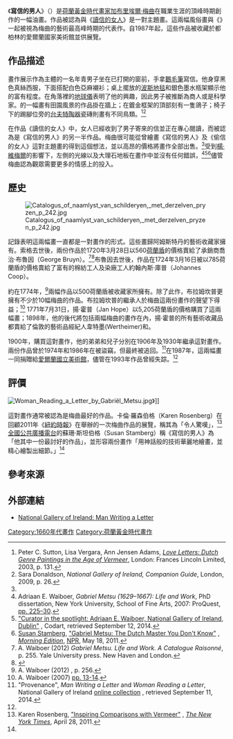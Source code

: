 {{Infobox Artwork
| image_file=Man Writing a Letter by Gabriël Metsu.jpg
| title= 寫信的男人
| artist=[[加布里埃爾·梅曲|加布里埃爾·梅曲]]
| year = 1664-1666年
| type = 木板上的[[油畫|油畫]]
| catalogue=NGI.4536
| height_metric=52.5
| width_metric=40.2
| metric_unit=cm
| imperial_unit=in
| city= {{flag|Ireland}}[[都柏林|都柏林]]
| museum=[[愛爾蘭國立美術館|愛爾蘭國立美術館]]
}}

《'''寫信的男人'''》（{{lang-en|'''Man Writing a Letter'''}}）是[[荷蘭黃金時代繪畫|荷蘭黃金時代畫家]][[加布里埃爾·梅曲|加布里埃爾·梅曲]]在職業生涯的頂峰時期創作的一幅油畫。作品被認為與《[[讀信的女人_(梅曲)|讀信的女人]]》是一對主題畫。這兩幅風俗畫與《{{link-en|病童|The Sick Child (Metsu)}}》一起被視為梅曲的藝術最高峰時期的代表作。自1987年起，這些作品被收藏於都柏林的愛爾蘭國家美術館並供展覽。

==作品描述==

畫作展示作為主體的一名年青男子坐在已打開的窗前，手拿[[鵝毛筆|鵝毛筆]]寫信。他身穿黑色真絲西服，下面搭配白色亞麻襯衫；桌上擺放的[[波斯地毯|波斯地毯]]和銀色墨水瓶架顯示他的富有程度。在角落裡的[[地球儀|地球儀]]表明了他的興趣，因此男子被推斷為商人或是科學家。{{link-en|雅各布·凡德·杜斯| Jacob van der Does}}的一幅畫有田園風景的作品掛在牆上；在鍍金框架的頂部刻有一隻鴿子；椅子下的踢腳位旁的[[台夫特陶器|台夫特陶器]]瓷磚則畫有不同鳥類。<ref name="Sutton">Peter C. Sutton, Lisa Vergara, Ann Jensen Adams, [https://books.google.com/books?id=3T6ZUprgU_0C ''Love Letters: Dutch Genre Paintings in the Age of Vermeer''], London: Frances Lincoln Limited, 2003, p. 131.</ref><ref>Sara Donaldson, ''National Gallery of Ireland, Companion Guide'', London, 2009, p. 26.</ref>

在作品《讀信的女人》中，女人已經收到了男子寄來的信並正在專心閱讀，而被認為是《寫信的男人》的另一半作品。梅曲很可能從曾繪畫《寫信的男人》及《偷信的女人》這對主題畫的{{link-en|杰拉德·特·伯奇|Gerard ter Borch}}得到這個想法，並以高昂的價格將畫作全部出售。<ref name="Sutton"/>受到[[楊·維梅爾|楊·維梅爾]]的影響下，左側的光線以及大理石地板在畫作中並沒有任何錯誤，<ref>Adriaan E. Waiboer, ''Gabriel Metsu (1629–1667): Life and Work'', PhD dissertation, New York University, School of Fine Arts, 2007: ProQuest, [https://books.google.com/books?id=KEetWzl3j3YC&pg=PA225 pp. 225–30].</ref><ref>[http://www.codart.com/522/ "Curator in the spotlight: Adriaan E. Waiboer, National Gallery of Ireland, Dublin"] {{Wayback|url=http://www.codart.com/522/ |date=20160304140912 }}, Codart, retrieved September 12, 2014.</ref><ref name=NPR>[[Susan_Stamberg|Susan Stamberg]], [https://www.npr.org/2011/05/18/135581514/gabriel-metsu-the-dutch-master-you-dont-know "Gabriel Metsu: The Dutch Master You Don't Know"] {{Wayback|url=https://www.npr.org/2011/05/18/135581514/gabriel-metsu-the-dutch-master-you-dont-know |date=20200802150846 }}, ''[[Morning_Edition|Morning Edition]]'', [[NPR|NPR]], May 18, 2011.</ref>儘管梅曲認為觀眾需要更多的情感上的投入。

==歷史==

[[File:Catalogus_of_naamlyst_van_schilderyen,_met_derzelven_pryzen_p_242.jpg|thumb]]

記錄表明這兩幅畫一直都是一對畫作的形式。這些畫歸阿姆斯特丹的藝術收藏家{{link-en|亨德里克·索格|Hendrick Sorgh}}擁有。索格去世後，兩份作品於1720年3月28日以560[[荷蘭盾|荷蘭盾]]的價格賣給了承銷商喬治·布魯因（George Bruyn）。<ref>A. Waiboer (2012) ''Gabriel Metsu. Life and Work. A Catalogue Raisonné'', p. 255.  Yale University press. New Haven and London.</ref><ref>{{Cite web |url=http://www.familiedeclercq.nl/nl/genealogie/familiewapen/mede-gebracht.html |title=Stichting familiearchief De Clercq |access-date=2020-07-17 |archive-date=2019-05-06 |archive-url=https://web.archive.org/web/20190506160539/http://www.familiedeclercq.nl/nl/genealogie/familiewapen/mede-gebracht.html |dead-url=no }}</ref>布魯因去世後，作品在1724年3月16日被以785荷蘭盾的價格賣給了富有的棉紡工人及染廠工人約翰內斯·庫普（Johannes Coop）。

約在1774年，<ref>A. Waiboer (2012) , p. 256.</ref>兩幅作品以500荷蘭盾被收藏家{{link-en|傑里特·布拉姆坎普|Gerrit Braamcamp}}所擁有。除了此作，布拉姆坎普更擁有不少於10幅梅曲的作品。布拉姆坎普的繼承人於梅曲這兩份畫作的聲望下得益；<ref>A. Waiboer (2007) [https://books.google.com/books?id=KEetWzl3j3YC&pg=PA14 pp. 13-14].</ref> 1771年7月31日，揚·霍普（Jan Hope）以5,205荷蘭盾的價格購買了這兩幅畫；1898年，他的後代{{link-en|法蘭西斯·佩勒姆-柯林頓-霍普，第八代新堡安德萊姆公爵|Francis Pelham-Clinton-Hope, 8th Duke of Newcastle}}將包括兩幅梅曲的畫作在內，揚·霍普的所有藝術收藏品都賣給了倫敦的藝術品經紀人韋特墨(Wertheimer)和{{link-en|科爾納吉公司|P. & D. Colnaghi & Co.}}。

1900年，{{link-en|阿爾弗雷德·貝特|Alfred Beit}}購買這對畫作，他的弟弟{{link-en|奧托·貝特|Otto Beit}}和兒子{{link-en|阿爾弗雷德·貝特爵士|Sir Alfred Beit}}分別在1906年及1930年繼承這對畫作。兩份作品曾於1974年和1986年在{{link-en|拉斯伯勒故居|Russborough House}}被盜竊，但最終被追回。<ref name=Provenance>"Provenance", ''Man Writing a Letter'' and ''Woman Reading a Letter'', National Gallery of Ireland [http://onlinecollection.nationalgallery.ie/objects/8708/man-writing-a-letter;jsessionid=41C5404DCFAFBF058302C4716F134F6B online collection] {{Wayback|url=http://onlinecollection.nationalgallery.ie/objects/8708/man-writing-a-letter;jsessionid=41C5404DCFAFBF058302C4716F134F6B |date=20200717105929 }}, retrieved September 11, 2014.</ref>在1987年，這兩幅畫一同捐贈給[[愛爾蘭國立美術館|愛爾蘭國立美術館]]，儘管在1993年作品曾經失踪。<ref name=Provenance />

==評價==

[[File:Woman_Reading_a_Letter_by_Gabriël_Metsu.jpg|thumb]]》]]

這對畫作通常被認為是梅曲最好的作品。卡倫·羅森伯格（Karen Rosenberg）在回顧2011年《[[紐約時報|紐約時報]]》在舉辦的一次梅曲作品的展覽，稱其為「令人驚嘆」，<ref>Karen Rosenberg, [https://www.nytimes.com/2011/04/29/arts/design/gabriel-metsu-1629-1667-at-national-gallery-review.html?_r=0 "Inspiring Comparisons with Vermeer"] {{Wayback|url=https://www.nytimes.com/2011/04/29/arts/design/gabriel-metsu-1629-1667-at-national-gallery-review.html?_r=0 |date=20200718182826 }}, ''[[The_New_York_Times|The New York Times]]'', April 28, 2011.</ref>[[全國公共廣播電台|全國公共廣播電台]]的蘇珊·斯坦伯格（Susan Stamberg）稱《寫信的男人》為「他其中一份最討好的作品」，並形容兩份畫作「用神話般的技術華麗地繪畫，並精心繪製出細節。」<ref name=NPR/>

==參考來源==

{{Reflist}}

==外部連結==
* [http://onlinecollection.nationalgallery.ie/objects/8708/man-writing-a-letter;jsessionid=41C5404DCFAFBF058302C4716F134F6B National Gallery of Ireland: Man Writing a Letter] {{Wayback|url=http://onlinecollection.nationalgallery.ie/objects/8708/man-writing-a-letter;jsessionid=41C5404DCFAFBF058302C4716F134F6B |date=20200717105929 }}

[[Category:1660年代畫作|Category:1660年代畫作]]
[[Category:荷蘭黃金時代畫作|Category:荷蘭黃金時代畫作]]